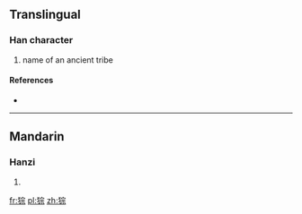 ==Translingual==

===Han character===
{{Han char|rn=94|rad=犬|as=08|sn=11|four=|canj=大竹十一火 (KHJMF)}}

# name of an ancient tribe

====References====
* {{Han ref|kx=0713.140|dkj=20487|dj=1125.090|hdz=21354.150|uh=7314|ud=29460}}

----

==Mandarin==

===Hanzi===
{{cmn-hanzi|pin=[[ē]] ([[e1]]), [[jì]] ([[ji4]]), [[wēi]] ([[wei1]]), [[yǐ]] ([[yi3]]), [[zòng]] ([[zong4]])|wg=o<sup>1</sup>, chi<sup>4</sup>, wei<sup>1</sup>, i<sup>3</sup>, tsung<sup>4</sup>}}

# {{defn|lang=cmn|sort=犬08}}

[[fr:猔]]
[[pl:猔]]
[[zh:猔]]
